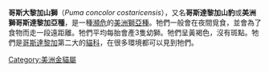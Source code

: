 {{unreferenced|time=2010-5-22}}

{{Subspeciesbox
| name = 哥斯大黎加山獅
| image = Puma concolor. Costa Rica.jpg
| species link = 美洲獅
| genus = Puma
| species = concolor
| subspecies = costaricensis
| authority = ([[Clinton_Hart_Merriam|Merriam]], 1901)
}}
'''哥斯大黎加山獅'''（''Puma concolor costaricensis''），又名'''哥斯達黎加山豹'''或'''美洲獅哥斯達黎加亞種'''，是一種[[瀕危|瀕危]]的[[美洲獅|美洲獅]][[亞種|亞種]]。牠們一般會在夜間覓食，並會為了食物而走一段遠距離。牠們平均每胎會產3隻幼獅。牠們呈黃褐色，沒有斑點。牠們是[[哥斯達黎加|哥斯達黎加]]第二大的[[貓科|貓科]]，在很多環境都可以見到牠們。
{{Taxonbar|from=Q3235287}}

[[Category:美洲金貓屬|Category:美洲金貓屬]]